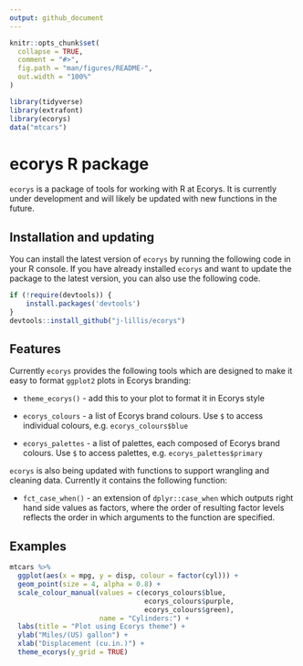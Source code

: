 ```yaml
---
output: github_document
---
```


<!-- README.md is generated from README.Rmd. Please edit that file -->

```r
knitr::opts_chunk$set(
  collapse = TRUE,
  comment = "#>",
  fig.path = "man/figures/README-",
  out.width = "100%"
)

library(tidyverse)
library(extrafont)
library(ecorys)
data("mtcars")
```

# ecorys R package

`ecorys` is a package of tools for working with R at Ecorys. It is currently under development and will likely be updated with new functions in the future.

## Installation and updating

You can install the latest version of `ecorys` by running the following code in your R console. If you have already installed `ecorys` and want to update the package to the latest version, you can also use the following code.

``` r
if (!require(devtools)) {
    install.packages('devtools')
}
devtools::install_github("j-lillis/ecorys")
```

## Features

Currently `ecorys` provides the following tools which are designed to make it easy to format `ggplot2` plots in Ecorys branding:

-   `theme_ecorys()` - add this to your plot to format it in Ecorys style

-   `ecorys_colours` - a list of Ecorys brand colours. Use `$` to access individual colours, e.g. `ecorys_colours$blue`

-   `ecorys_palettes` - a list of palettes, each composed of Ecorys brand colours. Use `$` to access palettes, e.g. `ecorys_palettes$primary`

`ecorys` is also being updated with functions to support wrangling and cleaning data. Currently it contains the following function:

-   `fct_case_when()` - an extension of `dplyr::case_when` which outputs right hand side values as factors, where the order of resulting factor levels reflects the order in which arguments to the function are specified.

## Examples

```r
mtcars %>% 
  ggplot(aes(x = mpg, y = disp, colour = factor(cyl))) +
  geom_point(size = 4, alpha = 0.8) +
  scale_colour_manual(values = c(ecorys_colours$blue, 
                                 ecorys_colours$purple, 
                                 ecorys_colours$green),
                      name = "Cylinders:") +
  labs(title = "Plot using Ecorys theme") +
  ylab("Miles/(US) gallon") +
  xlab("Displacement (cu.in.)") +
  theme_ecorys(y_grid = TRUE)

```

## 
